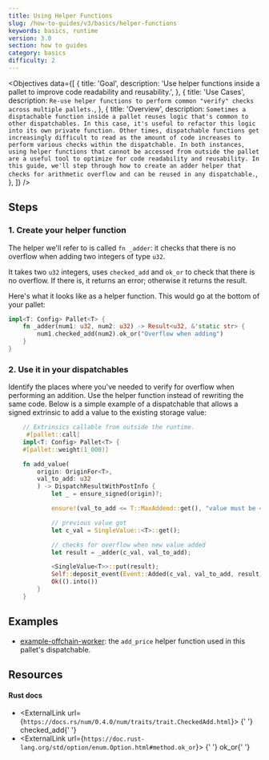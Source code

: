 ```yaml
---
title: Using Helper Functions
slug: /how-to-guides/v3/basics/helper-functions
keywords: basics, runtime
version: 3.0
section: how to guides
category: basics
difficulty: 2
---
```


<Objectives
  data={[
    {
      title: 'Goal',
      description:
        'Use helper functions inside a pallet to improve code readability and reusability.',
    },
    {
      title: 'Use Cases',
      description: `Re-use helper functions to perform common "verify" checks across multiple pallets.`,
    },
    {
      title: 'Overview',
      description: `Sometimes a disptachable function inside a pallet reuses logic that's common to other dispatchables.
         In this case, it's useful to refactor this logic into its own private function.
         Other times, dispatchable functions get increasingly difficult to read as the amount of code increases
         to perform various checks within the dispatchable. In both instances, using helper functions that cannot
         be accessed from outside the pallet are a useful tool to optimize for code readability and reusability.
         In this guide, we'll step through how to create an adder helper that checks for arithmetic overflow
         and can be reused in any dispatchable.`,
    },
  ]}
/>

## Steps

### 1. Create your helper function

The helper we'll refer to is called `fn _adder`: it checks that there is no overflow when adding two integers of type `u32`.

It takes two `u32` integers, uses `checked_add` and `ok_or` to check that there is no overflow. If there is, it returns an error; otherwise
it returns the result.

Here's what it looks like as a helper function. This would go at the bottom of your pallet:

```rust
impl<T: Config> Pallet<T> {
    fn _adder(num1: u32, num2: u32) -> Result<u32, &'static str> {
        num1.checked_add(num2).ok_or("Overflow when adding")
    }
}
```

### 2. Use it in your dispatchables

Identify the places where you've needed to verify for overflow when performing an addition.
Use the helper function instead of rewriting the same code. Below is a simple example of
a dispatchable that allows a signed extrinsic to add a value to the existing storage value:

```rust
    // Extrinsics callable from outside the runtime.
	 #[pallet::call]
    impl<T: Config> Pallet<T> {
    #[pallet::weight(1_000)]

    fn add_value(
        origin: OriginFor<T>,
        val_to_add: u32
        ) -> DispatchResultWithPostInfo {
            let _ = ensure_signed(origin)?;

            ensure!(val_to_add <= T::MaxAddend::get(), "value must be <= maximum add amount constant");

            // previous value got
           	let c_val = SingleValue::<T>::get();

            // checks for overflow when new value added
            let result = _adder(c_val, val_to_add);

            <SingleValue<T>>::put(result);
            Self::deposit_event(Event::Added(c_val, val_to_add, result));
            Ok(().into())
        }
	}
```

## Examples

- [example-offchain-worker](https://github.com/paritytech/substrate/blob/master/frame/example-offchain-worker/src/lib.rs): the `add_price` helper function used in this pallet's dispatchable.

## Resources

#### Rust docs

- <ExternalLink url={`https://docs.rs/num/0.4.0/num/traits/trait.CheckedAdd.html`}>
    {' '}
    checked_add{' '}
  </ExternalLink>
- <ExternalLink url={`https://doc.rust-lang.org/std/option/enum.Option.html#method.ok_or`}>
    {' '}
    ok_or{' '}
  </ExternalLink>
